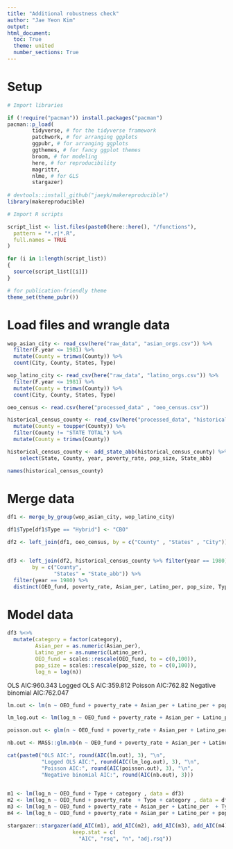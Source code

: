 ```yaml
---
title: "Additional robustness check"
author: "Jae Yeon Kim"
output:
html_document:
  toc: True
  theme: united
  number_sections: True
---
```


# Setup 

```r

# Import libraries 

if (!require("pacman")) install.packages("pacman")
pacman::p_load(
        tidyverse, # for the tidyverse framework
        patchwork, # for arranging ggplots 
        ggpubr, # for arranging ggplots 
        ggthemes, # for fancy ggplot themes
        broom, # for modeling
        here, # for reproducibility 
        magrittr, 
        nlme, # for GLS
        stargazer) 
        
# devtools::install_github("jaeyk/makereproducible")
library(makereproducible)

# Import R scripts

script_list <- list.files(paste0(here::here(), "/functions"),
  pattern = "*.r|*.R",
  full.names = TRUE
)

for (i in 1:length(script_list))
{
  source(script_list[[i]])
}

# for publication-friendly theme
theme_set(theme_pubr())

```
# Load files and wrangle data 

```r

wop_asian_city <- read_csv(here("raw_data", "asian_orgs.csv")) %>%
  filter(F.year <= 1981) %>%
  mutate(County = trimws(County)) %>%
  count(City, County, States, Type) 

wop_latino_city <- read_csv(here("raw_data", "latino_orgs.csv")) %>%
  filter(F.year <= 1981) %>%
  mutate(County = trimws(County)) %>%
  count(City, County, States, Type) 

oeo_census <- read.csv(here("processed_data" , "oeo_census.csv"))

historical_census_county <- read_csv(here("processed_data", "historical_census_county.csv")) %>%
  mutate(County = toupper(County)) %>%
  filter(County != "STATE TOTAL") %>%
  mutate(County = trimws(County)) 

historical_census_county <- add_state_abb(historical_census_county) %>%
    select(State, County, year, poverty_rate, pop_size, State_abb)

names(historical_census_county)

```

# Merge data

```r

df1 <- merge_by_group(wop_asian_city, wop_latino_city)

df1$Type[df1$Type == "Hybrid"] <- "CBO"

df2 <- left_join(df1, oeo_census, by = c("County" , "States" , "City"))


df3 <- left_join(df2, historical_census_county %>% filter(year == 1980), 
        by = c("County",
               "States" = "State_abb")) %>%
  filter(year == 1980) %>%
  distinct(OEO_fund, poverty_rate, Asian_per, Latino_per, pop_size, Type, category, n)

```

# Model data 

```r

df3 %<>%
  mutate(category = factor(category),
         Asian_per = as.numeric(Asian_per),
         Latino_per = as.numeric(Latino_per),
         OEO_fund = scales::rescale(OEO_fund, to = c(0,100)),
         pop_size = scales::rescale(pop_size, to = c(0,100)),
         log_n = log(n))
```

OLS AIC:960.343
Logged OLS AIC:359.812
Poisson AIC:762.82
Negative binomial AIC:762.047

```r
lm.out <- lm(n ~ OEO_fund + poverty_rate + Asian_per + Latino_per + pop_size + Type + category , data = df3)

lm_log.out <- lm(log_n ~ OEO_fund + poverty_rate + Asian_per + Latino_per + pop_size + Type + category  , data = df3)

poisson.out <- glm(n ~ OEO_fund + poverty_rate + Asian_per + Latino_per + pop_size + Type + category , data = df3, family = "poisson")

nb.out <- MASS::glm.nb(n ~ OEO_fund + poverty_rate + Asian_per + Latino_per + pop_size + Type + category , data = df3)

```

```r
cat(paste0("OLS AIC:", round(AIC(lm.out), 3), "\n",   
           "Logged OLS AIC:", round(AIC(lm_log.out), 3), "\n",
           "Poisson AIC:", round(AIC(poisson.out), 3), "\n",
           "Negative binomial AIC:", round(AIC(nb.out), 3)))
      
```
\begin{table}[!htbp] \centering 
  \caption{} 
  \label{} 
\begin{tabular}{@{\extracolsep{5pt}}lcccc} 
\\[-1.8ex]\hline 
\hline \\[-1.8ex] 
 & \multicolumn{4}{c}{\textit{Dependent variable:}} \\ 
\cline{2-5} 
\\[-1.8ex] & \multicolumn{4}{c}{log\_n} \\ 
\\[-1.8ex] & (1) & (2) & (3) & (4)\\ 
\hline \\[-1.8ex] 
 OEO\_fund & 0.006$^{***}$ & 0.005$^{***}$ & 0.005$^{***}$ & 0.005$^{***}$ \\ 
  & (0.002) & (0.002) & (0.002) & (0.002) \\ 
  & & & & \\ 
 poverty\_rate &  & 0.001 & $-$0.007 & $-$0.006 \\ 
  &  & (0.005) & (0.006) & (0.006) \\ 
  & & & & \\ 
 Asian\_per &  &  & 0.008$^{**}$ & 0.008$^{**}$ \\ 
  &  &  & (0.004) & (0.004) \\ 
  & & & & \\ 
 Latino\_per &  &  & 0.015$^{***}$ & 0.013$^{***}$ \\ 
  &  &  & (0.004) & (0.005) \\ 
  & & & & \\ 
 pop\_size &  &  &  & 0.001 \\ 
  &  &  &  & (0.002) \\ 
  & & & & \\ 
 TypeCBO & 0.280$^{***}$ & 0.281$^{***}$ & 0.378$^{***}$ & 0.358$^{***}$ \\ 
  & (0.083) & (0.084) & (0.084) & (0.086) \\ 
  & & & & \\ 
 categoryLatino & $-$0.389$^{***}$ & $-$0.388$^{***}$ & $-$0.330$^{***}$ & $-$0.317$^{***}$ \\ 
  & (0.067) & (0.067) & (0.068) & (0.069) \\ 
  & & & & \\ 
 Constant & 0.235$^{**}$ & 0.225$^{*}$ & 0.012 & $-$0.001 \\ 
  & (0.102) & (0.124) & (0.130) & (0.133) \\ 
  & & & & \\ 
\hline \\[-1.8ex] 
Observations & 261 & 261 & 261 & 258 \\ 
R$^{2}$ & 0.185 & 0.185 & 0.249 & 0.251 \\ 
Adjusted R$^{2}$ & 0.176 & 0.172 & 0.232 & 0.230 \\ 
Akaike Inf. Crit. & 375.843 & 377.824 & 360.408 & 359.812 \\ 
\hline 
\hline \\[-1.8ex] 
\textit{Note:}  & \multicolumn{4}{r}{$^{*}$p$<$0.1; $^{**}$p$<$0.05; $^{***}$p$<$0.01} \\ 
\end{tabular} 
\end{table} 

```r

m1 <- lm(log_n ~ OEO_fund + Type + category , data = df3)
m2 <- lm(log_n ~ OEO_fund + poverty_rate  + Type + category , data = df3)
m3 <- lm(log_n ~ OEO_fund + poverty_rate + Asian_per + Latino_per  + Type + category , data = df3)
m4 <- lm(log_n ~ OEO_fund + poverty_rate + Asian_per + Latino_per + pop_size + Type + category , data = df3)

stargazer::stargazer(add_AIC(m1), add_AIC(m2), add_AIC(m3), add_AIC(m4),
                     keep.stat = c(
                       "AIC", "rsq", "n", "adj.rsq"))

```

